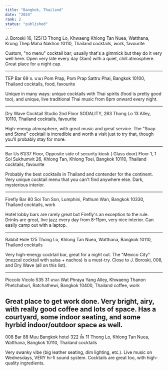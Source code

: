```yaml
---
title: "Bangkok, Thailand"
date: "2024"
rank: 2
status: "published"
---
```


J. Boroski
16, 125/13 Thong Lo, Khwaeng Khlong Tan Nuea, Watthana, Krung Thep Maha Nakhon 10110, Thailand
cocktails, work, favourite

Custom, "no menu" cocktail bar; usually that's a gimmick but they do it very well here. Open very late every day (3am) with a quiet, chill atmosphere. Great place for a night cap.

---

TEP Bar
69 ซ. นานา Pom Prap, Pom Prap Sattru Phai, Bangkok 10100, Thailand
cocktails, food, favourite

Unique in many ways: unique cocktails with Thai spirits (food is pretty good too), and unique, live traditional Thai music from 8pm onward every night.

---

Dry Wave Cocktail Studio
2nd Floor SODALITY, 263 Thong Lo 13 Alley, 10110, Thailand
cocktails, favourite

High-energy atmosphere, with great music and great service. The "Soap and Stone" cocktail is incredible and worth a visit just to try that, though you'll probably stay for more.

---

Bar Us
61/37 Floor, Opposite side of security kiosk ( Glass door) Floor 1, 1 Soi Sukhumvit 26, Khlong Tan, Khlong Toei, Bangkok 10110, Thailand
cocktails, favourite

Probably the best cocktails in Thailand and contender for the continent. Very unique cocktail menu that you can't find anywhere else. Dark, mysterious interior.

---

Firefly Bar
80 Soi Ton Son, Lumphini, Pathum Wan, Bangkok 10330, Thailand
cocktails, work

Hotel lobby bars are rarely great but Firefly's an exception to the rule. Drinks are great, live jazz every day from 8-11pm, very nice interior. Can easily camp out with a laptop.

---

Rabbit Hole
125 Thong Lo, Khlong Tan Nuea, Watthana, Bangkok 10110, Thailand
cocktails

Very high-energy cocktail bar, great for a night out. The "Mexico City" (mezcal cocktail with salsa + nachos) is a must-try. Close to J. Boroski, 008, and Dry Wave (all on this list).

---

Piccolo Vicolo
535 31 ตรอก Wat Phraya Yang Alley, Khwaeng Thanon Phetchaburi, Ratchathewi, Bangkok 10400, Thailand
coffee, work

Great place to get work done. Very bright, airy, with really good coffee and lots of space. Has a courtyard, some indoor seating, and some hyrbid indoor/outdoor space as well.
---

008 Bar
88 Muu Bangkok hotel 322 ชั้น 11 Thong Lo, Khlong Tan Nuea, Watthana, Bangkok 10110, Thailand
cocktails

Very swanky vibe (big leather seating, dim lighting, etc.). Live music on Wednesdays, VERY hi-fi sound system. Cocktails are great too, with high-quality ingredients.